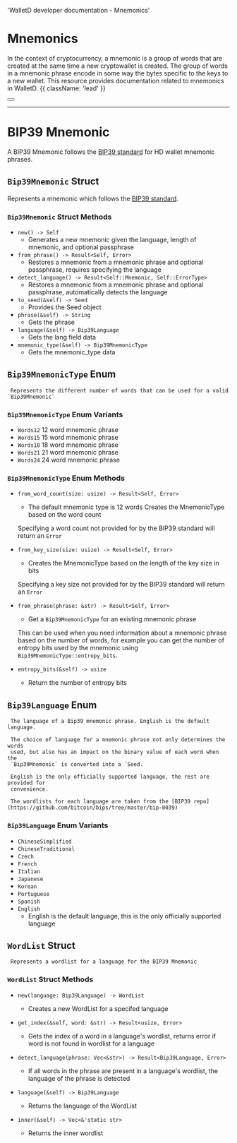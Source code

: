   'WalletD developer documentation - Mnemonics'
  
# Mnemonics

In the context of cryptocurrency, a mnemonic is a group of words that are created at the same time a new cryptowallet is created. 
The group of words in a mnemonic phrase encode in some way the bytes specific to the keys to a new wallet. This resource provides documentation related to mnemonics in WalletD. {{ className: 'lead' }}

<div className="not-prose">
  <Button
    href="/mnemonics_guide"
    variant="text"
    arrow="right"
    children="Check out our guide to using mnemonics in WalletD for examples"
  />
</div>

---

# BIP39 Mnemonic

A BIP39 Mnemonic follows the [BIP39 standard](https://github.com/bitcoin/bips/blob/master/bip-0039.mediawiki) for HD wallet mnemonic phrases.

## `Bip39Mnemonic` Struct  
   Represents a mnemonic which follows the [BIP39 standard](https://github.com/bitcoin/bips/blob/master/bip-0039.mediawiki).
### `Bip39Mnemonic` Struct Methods
- `new() -> Self` 
	 -	 Generates a new mnemonic given the language, length of mnemonic, and
	 optional passphrase
- `from_phrase() -> Result<Self, Error>` 
	 -	 Restores a mnemonic from a mnemonic phrase and optional passphrase,
	 requires specifying the language
- `detect_language() -> Result<Self::Mnemonic, Self::ErrorType> `
	 -	 Restores a mnemonic from a mnemonic phrase and optional passphrase,
	 automatically detects the language
- `to_seed(&self) -> Seed` 
	 -	 Provides the Seed object
- `phrase(&self) -> String` 
	 -	 Gets the phrase
- `language(&self) -> Bip39Language` 
	 -	 Gets the lang field data
- `mnemonic_type(&self) -> Bip39MnemonicType` 
	 -	 Gets the mnemonic_type data

## `Bip39MnemonicType` Enum
 	 Represents the different number of words that can be used for a valid `Bip39Mnemonic`

### `Bip39MnemonicType` Enum Variants
- `Words12` 12 word mnemonic phrase
- `Words15` 15 word mnemonic phrase
- `Words18` 18 word mnemonic phrase
- `Words21` 21 word mnemonic phrase
- `Words24` 24 word mnemonic phrase

### `Bip39MnemonicType` Enum Methods

- `from_word_count(size: usize) -> Result<Self, Error>` 
	 -	 The default mnemonic type is 12 words
	 Creates the MnemonicType based on the word count
	
	 Specifying a word count not provided for by the BIP39 standard will
	 return an `Error`
	
	
- `from_key_size(size: usize) -> Result<Self, Error>` 
	 -	 Creates the MnemonicType based on the length of the key size in bits
	
	 Specifying a key size not provided for by the BIP39 standard will return
	 an `Error`
	
	
- `from_phrase(phrase: &str) -> Result<Self, Error>` 
	 -	 Get a `Bip39MnemonicType` for an existing mnemonic phrase
	
	 This can be used when you need information about a mnemonic phrase based
	 on the number of words, for example you can get the number of entropy bits used by the mnemonic
	 using `Bip39MnemonicType::entropy_bits`.
	
	
- `entropy_bits(&self) -> usize` 
	 -	 Return the number of entropy bits

## `Bip39Language` Enum
	 The language of a Bip39 mnemonic phrase. English is the default language.
	
	 The choice of language for a mnemonic phrase not only determines the words
	 used, but also has an impact on the binary value of each word when the
	 `Bip39Mnemonic` is converted into a `Seed.
	
	 English is the only officially supported language, the rest are provided for
	 convenience.
	
	 The wordlists for each language are taken from the [BIP39 repo](https://github.com/bitcoin/bips/tree/master/bip-0039)

### `Bip39Language` Enum Variants

- `ChineseSimplified`
- `ChineseTraditional`
- `Czech`
- `French`
- `Italian`
- `Japanese`
- `Korean`
- `Portuguese`
- `Spanish`
- `English`
  - English is the default language, this is the only officially supported language

## `WordList` Struct
	 Represents a wordlist for a language for the BIP39 Mnemonic

### `WordList` Struct Methods
- `new(language: Bip39Language) -> WordList` 
	 -	 Creates a new WordList for a specifed language

- `get_index(&self, word: &str) -> Result<usize, Error>` 
	 -	 Gets the index of a word in a language's wordlist, returns error if word
	 is not found in wordlist for a language

- `detect_language(phrase: Vec<&str>) -> Result<Bip39Language, Error>` 
	 -	 If all words in the phrase are present in a language's wordlist, the
	 language of the phrase is detected

- `language(&self) -> Bip39Language` 
	 -	 Returns the language of the WordList

- `inner(&self) -> Vec<&'static str>` 
	 -	 Returns the inner wordlist
